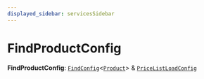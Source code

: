 ```yaml
---
displayed_sidebar: servicesSidebar
---
```



# FindProductConfig

 **FindProductConfig**: [`FindConfig`](../interfaces/FindConfig.mdx)<[`Product`](../classes/Product.mdx)\> & [`PriceListLoadConfig`](PriceListLoadConfig.mdx)
